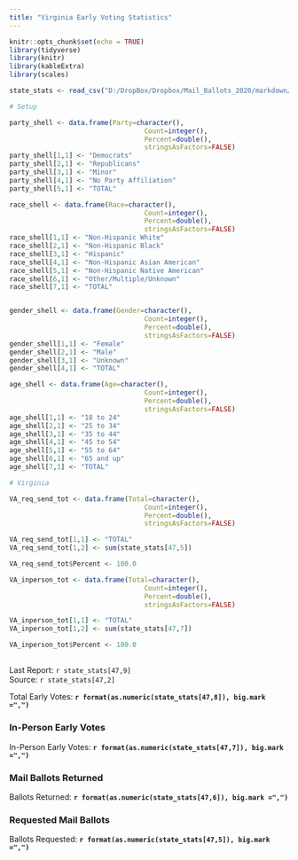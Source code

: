```yaml
---
title: "Virginia Early Voting Statistics"
---
```

```r
knitr::opts_chunk$set(echo = TRUE)
library(tidyverse)
library(knitr)
library(kableExtra)
library(scales)

state_stats <- read_csv("D:/DropBox/Dropbox/Mail_Ballots_2020/markdown/2020G_Early_Vote.csv")

# Setup

party_shell <- data.frame(Party=character(),
                                  Count=integer(),
                                  Percent=double(),
                                  stringsAsFactors=FALSE)
party_shell[1,1] <- "Democrats"
party_shell[2,1] <- "Republicans"
party_shell[3,1] <- "Minor"
party_shell[4,1] <- "No Party Affiliation"
party_shell[5,1] <- "TOTAL"

race_shell <- data.frame(Race=character(),
                                  Count=integer(),
                                  Percent=double(),
                                  stringsAsFactors=FALSE)
race_shell[1,1] <- "Non-Hispanic White"
race_shell[2,1] <- "Non-Hispanic Black"
race_shell[3,1] <- "Hispanic"
race_shell[4,1] <- "Non-Hispanic Asian American"
race_shell[5,1] <- "Non-Hispanic Native American"
race_shell[6,1] <- "Other/Multiple/Unknown"
race_shell[7,1] <- "TOTAL"


gender_shell <- data.frame(Gender=character(),
                                  Count=integer(),
                                  Percent=double(),
                                  stringsAsFactors=FALSE)
gender_shell[1,1] <- "Female"
gender_shell[2,1] <- "Male"
gender_shell[3,1] <- "Unknown"
gender_shell[4,1] <- "TOTAL"

age_shell <- data.frame(Age=character(),
                                  Count=integer(),
                                  Percent=double(),
                                  stringsAsFactors=FALSE)
age_shell[1,1] <- "18 to 24"
age_shell[2,1] <- "25 to 34"
age_shell[3,1] <- "35 to 44"
age_shell[4,1] <- "45 to 54"
age_shell[5,1] <- "55 to 64"
age_shell[6,1] <- "65 and up"
age_shell[7,1] <- "TOTAL"

# Virginia

VA_req_send_tot <- data.frame(Total=character(),
                                  Count=integer(),
                                  Percent=double(),
                                  stringsAsFactors=FALSE)

VA_req_send_tot[1,1] <- "TOTAL"
VA_req_send_tot[1,2] <- sum(state_stats[47,5]) 

VA_req_send_tot$Percent <- 100.0

VA_inperson_tot <- data.frame(Total=character(),
                                  Count=integer(),
                                  Percent=double(),
                                  stringsAsFactors=FALSE)

VA_inperson_tot[1,1] <- "TOTAL"
VA_inperson_tot[1,2] <- sum(state_stats[47,7]) 

VA_inperson_tot$Percent <- 100.0

```
## {.tabset}
Last Report: `r state_stats[47,9]`  
Source:  `r state_stats[47,2]`

Total Early Votes: **`r format(as.numeric(state_stats[47,8]), big.mark =",")`**

### In-Person Early Votes

In-Person Early Votes: **`r format(as.numeric(state_stats[47,7]), big.mark =",")`**

### Mail Ballots Returned

Ballots Returned: **`r format(as.numeric(state_stats[47,6]), big.mark =",")`**

### Requested Mail Ballots

Ballots Requested: **`r format(as.numeric(state_stats[47,5]), big.mark =",")`**
